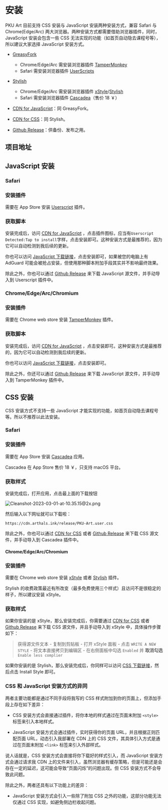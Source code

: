 
# 安装

PKU Art 目前支持 CSS 安装与 JavaScript 安装两种安装方式，兼容 Safari 与 Chrome(Edge/Arc) 两大浏览器。两种安装方式都需要借助浏览器插件，同时，JavaScript 安装会包含一些 CSS 无法实现的功能（如首页自动隐去课程号等），所以建议大家选择 JavaScript 安装方式。

-   [GreasyFork](https://greasyfork.org/zh-CN/scripts/436323-pku-art)

    -   Chrome/Edge/Arc 需安装浏览器插件 [TamperMonkey](https://chrome.google.com/webstore/detail/tampermonkey/dhdgffkkebhmkfjojejmpbldmpobfkfo)
    -   Safari 需安装浏览器插件 [UserScripts](https://apps.apple.com/cn/app/userscripts/id1463298887)

-   [Stylish](https://userstyles.org/styles/220453/pku-art)

    -   Chrome/Edge/Arc 需安装浏览器插件 [xStyle](https://chrome.google.com/webstore/detail/xstyle/hncgkmhphmncjohllpoleelnibpmccpj)/[Stylish](https://chrome.google.com/webstore/detail/stylish-custom-themes-for/fjnbnpbmkenffdnngjfgmeleoegfcffe)
    -   Safari 需安装浏览器插件 [Cascadea](https://apps.apple.com/cn/app/cascadea/id1432182561)（售价 18 ￥）

-   [CDN for JavaScript](https://cdn.arthals.ink/release/PKU-Art.user.js)：同 GreasyFork。
-   [CDN for CSS](https://cdn.arthals.ink/release/PKU-Art.user.css)：同 Stylish。
-   [Github Release](https://github.com/zhuozhiyongde/PKU-Art/releases)：供备份、发布之用。

## 项目地址

<ToGitHub repo="zhuozhiyongde/pku-art" />

## JavaScript 安装

### Safari

<Steps>

### 安装插件

需要在 App Store 安装 [Userscript](https://apps.apple.com/cn/app/userscripts/id1463298887) 插件。

### 获取脚本

安装完成后，访问 [CDN for JavaScript](https://cdn.arthals.ink/release/PKU-Art.user.js) ，点击插件图标，应当有`Userscript Detected:Tap to install`字样，点击安装即可。这种安装方式是最推荐的，因为它可以自动检测到我后续的更新。

你也可以访问 [JavaScript 下载链接](https://greasyfork.org/zh-CN/scripts/436323-pku-art)，点击安装即可，如果被您的电脑上有 AdGuard 可能会被抢占安装，但使用那种脚本附加手段其实并不影响最终效果。

除此之外，你也可以通过 [Github Release](https://github.com/zhuozhiyongde/PKU-Art/releases) 来下载 JavaScript 源文件，并手动导入到 Userscript 插件中。

</Steps>

### Chrome/Edge/Arc/Chromium

<Steps>

### 安装插件

需要在 Chrome web store 安装 [TamperMonkey](https://chrome.google.com/webstore/detail/tampermonkey/dhdgffkkebhmkfjojejmpbldmpobfkfo) 插件。

### 获取脚本

安装完成后，访问 [CDN for JavaScript](https://cdn.arthals.ink/release/PKU-Art.user.js) ，点击安装即可。这种安装方式是最推荐的，因为它可以自动检测到我后续的更新。

你也可以访问 [JavaScript 下载链接](https://greasyfork.org/zh-CN/scripts/436323-pku-art)，点击安装即可。

除此之外，你还可以通过 [Github Release](https://github.com/zhuozhiyongde/PKU-Art/releases) 来下载 JavaScript 源文件，并手动导入到 TamperMonkey 插件中。

</Steps>

## CSS 安装

<Callout type="warning" emoji="⚠️">
    CSS 安装方式不支持一些 JavaScript 才能实现的功能，如首页自动隐去课程号等。所以不推荐以此法安装。
</Callout>

### Safari

<Steps>

### 安装插件

需要在 App Store 安装 [Cascadea](https://apps.apple.com/cn/app/cascadea/id1432182561) 应用。

<Callout type="info" emoji="ℹ️">
    Cascadea 在 App Store 售价 18 ￥，只支持 macOS 平台。
</Callout>

### 获取样式

安装完成后，打开应用，点击最上面的下载按钮

![Cleanshot-2023-03-01-at-10.35.15@2x.png](https://s2.loli.net/2023/03/01/VJ9cmaW1z7F6B53.png)

然后输入以下网址就可以下载啦：

```text
https://cdn.arthals.ink/release/PKU-Art.user.css
```

除此之外，你也可以通过 [CDN for CSS](https://cdn.arthals.ink/release/PKU-Art.user.css) 或者 [Github Release](https://github.com/zhuozhiyongde/PKU-Art/releases) 来下载 CSS 源文件，并手动导入到 Cascadea 插件中。

</Steps>

#### Chrome/Edge/Arc/Chromium

<Steps>

### 安装插件

需要在 Chrome web store 安装 [xStyle](https://chrome.google.com/webstore/detail/xstyle/hncgkmhphmncjohllpoleelnibpmccpj) 或者 [Stylish](https://chrome.google.com/webstore/detail/stylish-custom-themes-for/fjnbnpbmkenffdnngjfgmeleoegfcffe) 插件。

<Callout type="warning" emoji="⚠️">
    Stylish 的收费政策最近有所改变（最多免费使用三个样式）且访问不是很稳定的样子，所以建议安装 xStyle。
</Callout>

### 获取样式

如果你安装的是 xStyle，那么安装完成后，你需要通过 [CDN for CSS](https://cdn.arthals.ink/release/PKU-Art.user.css) 或者 [Github Release](https://github.com/zhuozhiyongde/PKU-Art/releases) 来下载 CSS 源文件，并且手动导入到 xStyle 中，具体操作步骤如下：

> 获得源文件文本 - 复制到剪贴板 - 打开 xStyle 面板 - 点击 `WRITE A NEW STYLE` - 将文本直接拷贝到编辑区 - 在右侧面板中勾选 `Enabled` 并 **取消勾选** `Enable less complier`

如果你安装的是 Stylish，那么安装完成后，你同样可以访问 [CSS 下载链接](https://userstyles.org/styles/220453/pku-art)，然后点击 Install Style 即可。

</Steps>

### CSS 和 JavaScript 安装方式的异同

两者主要功能都是通过不同手段将我写的 CSS 样式附加到你的页面上，但添加手段上存在如下差异：

-   CSS 安装方式会直接通过插件，将你本地的样式通过在页面末附加 `<style>` 标签来引入本地样式。

-   JavaScript 安装方式会通过插件，实时获得你的页面 URL，并且根据正则匹配页面 URL，动态引入我部署在 CDN 上的 CSS 文件，其具体引入方式是通过在页面末附加 `<link>` 标签来引入外部样式。

说人话就是，CSS 安装方式会直接将你下载好的样式引入，而 JavaScript 安装方式会通过请求我 CDN 上的文件来引入，虽然浏览器有缓存策略，但是可能还是会存在一定的延迟，这可能会导致“页面闪烁”的问题出现。但 CSS 安装方式不会导致此问题。

除此之外，两者还具有以下功能上的差异：

-   JavaScript 安装方式会引入一些除了附加 CSS 之外的功能，这部分功能无法仅通过 CSS 实现，如避免侧边栏收起问题。
